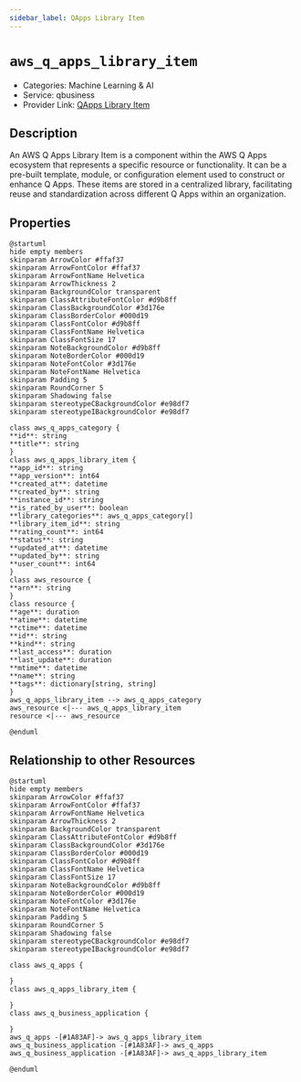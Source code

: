 ```yaml
---
sidebar_label: QApps Library Item
---
```


# `aws_q_apps_library_item`

- Categories: Machine Learning & AI
- Service: qbusiness
- Provider Link: [QApps Library Item](https://docs.aws.amazon.com/amazonq/latest/api-reference/API_qapps_GetLibraryItem.html)

## Description

An AWS Q Apps Library Item is a component within the AWS Q Apps ecosystem that represents a specific resource or functionality. It can be a pre-built template, module, or configuration element used to construct or enhance Q Apps. These items are stored in a centralized library, facilitating reuse and standardization across different Q Apps within an organization.

## Properties

<ZoomPanPinch>

```kroki imgType="plantuml" imgAlt="Diagram of QApps Library Item data model"
@startuml
hide empty members
skinparam ArrowColor #ffaf37
skinparam ArrowFontColor #ffaf37
skinparam ArrowFontName Helvetica
skinparam ArrowThickness 2
skinparam BackgroundColor transparent
skinparam ClassAttributeFontColor #d9b8ff
skinparam ClassBackgroundColor #3d176e
skinparam ClassBorderColor #000d19
skinparam ClassFontColor #d9b8ff
skinparam ClassFontName Helvetica
skinparam ClassFontSize 17
skinparam NoteBackgroundColor #d9b8ff
skinparam NoteBorderColor #000d19
skinparam NoteFontColor #3d176e
skinparam NoteFontName Helvetica
skinparam Padding 5
skinparam RoundCorner 5
skinparam Shadowing false
skinparam stereotypeCBackgroundColor #e98df7
skinparam stereotypeIBackgroundColor #e98df7

class aws_q_apps_category {
**id**: string
**title**: string
}
class aws_q_apps_library_item {
**app_id**: string
**app_version**: int64
**created_at**: datetime
**created_by**: string
**instance_id**: string
**is_rated_by_user**: boolean
**library_categories**: aws_q_apps_category[]
**library_item_id**: string
**rating_count**: int64
**status**: string
**updated_at**: datetime
**updated_by**: string
**user_count**: int64
}
class aws_resource {
**arn**: string
}
class resource {
**age**: duration
**atime**: datetime
**ctime**: datetime
**id**: string
**kind**: string
**last_access**: duration
**last_update**: duration
**mtime**: datetime
**name**: string
**tags**: dictionary[string, string]
}
aws_q_apps_library_item --> aws_q_apps_category
aws_resource <|--- aws_q_apps_library_item
resource <|--- aws_resource

@enduml
```

</ZoomPanPinch>

## Relationship to other Resources

<ZoomPanPinch>

```kroki imgType="plantuml" imgAlt="Diagram of QApps Library Item resource relationships"
@startuml
hide empty members
skinparam ArrowColor #ffaf37
skinparam ArrowFontColor #ffaf37
skinparam ArrowFontName Helvetica
skinparam ArrowThickness 2
skinparam BackgroundColor transparent
skinparam ClassAttributeFontColor #d9b8ff
skinparam ClassBackgroundColor #3d176e
skinparam ClassBorderColor #000d19
skinparam ClassFontColor #d9b8ff
skinparam ClassFontName Helvetica
skinparam ClassFontSize 17
skinparam NoteBackgroundColor #d9b8ff
skinparam NoteBorderColor #000d19
skinparam NoteFontColor #3d176e
skinparam NoteFontName Helvetica
skinparam Padding 5
skinparam RoundCorner 5
skinparam Shadowing false
skinparam stereotypeCBackgroundColor #e98df7
skinparam stereotypeIBackgroundColor #e98df7

class aws_q_apps {

}
class aws_q_apps_library_item {

}
class aws_q_business_application {

}
aws_q_apps -[#1A83AF]-> aws_q_apps_library_item
aws_q_business_application -[#1A83AF]-> aws_q_apps
aws_q_business_application -[#1A83AF]-> aws_q_apps_library_item

@enduml
```

</ZoomPanPinch>
